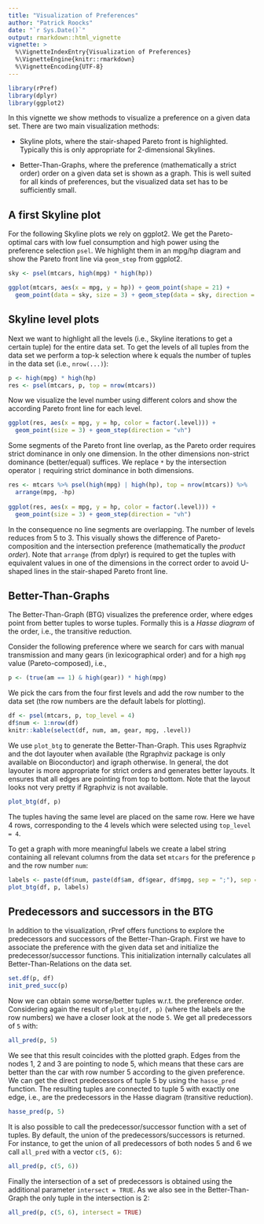 ---
title: "Visualization of Preferences"
author: "Patrick Roocks"
date: "`r Sys.Date()`"
output: rmarkdown::html_vignette
vignette: >
  %\VignetteIndexEntry{Visualization of Preferences}
  %\VignetteEngine{knitr::rmarkdown}
  %\VignetteEncoding{UTF-8}
---

```{r, echo = FALSE, message = FALSE}
library(rPref)
library(dplyr)
library(ggplot2)
```

In this vignette we show methods to visualize a preference on a given data set. There are two main visualization methods:

* Skyline plots, where the stair-shaped Pareto front is highlighted. Typically this is only appropriate for 2-dimensional Skylines.

* Better-Than-Graphs, where the preference (mathematically a strict order) order on a given data set is shown as a graph. This is well suited for all kinds of preferences, but the visualized data set has to be sufficiently small.

## A first Skyline plot

For the following Skyline plots we rely on ggplot2. We get the Pareto-optimal cars with low fuel consumption and high power using the preference selection `psel`. We highlight them in an mpg/hp diagram and show the Pareto front line via `geom_step` from ggplot2.

```{r, fig.width = 6, fig.height = 4}
sky <- psel(mtcars, high(mpg) * high(hp))

ggplot(mtcars, aes(x = mpg, y = hp)) + geom_point(shape = 21) + 
  geom_point(data = sky, size = 3) + geom_step(data = sky, direction = "vh") 
```

## Skyline level plots

Next we want to highlight all the levels (i.e., Skyline iterations to get a certain tuple) for the entire data set. To get the levels of all tuples from the data set we perform a top-k selection where k equals the number of tuples in the data set (i.e., `nrow(...)`):

```{r}
p <- high(mpg) * high(hp)
res <- psel(mtcars, p, top = nrow(mtcars))
```

Now we visualize the level number using different colors and show the according Pareto front line for each level.

```{r, fig.width = 6, fig.height = 4}
ggplot(res, aes(x = mpg, y = hp, color = factor(.level))) +
  geom_point(size = 3) + geom_step(direction = "vh") 
```

Some segments of the Pareto front line overlap, as the Pareto order requires strict dominance in only one dimension. In the other dimensions non-strict dominance (better/equal) suffices. We replace `*` by the intersection operator `|` requiring strict dominance in both dimensions.

```{r, fig.width = 6, fig.height = 4}
res <- mtcars %>% psel(high(mpg) | high(hp), top = nrow(mtcars)) %>%
  arrange(mpg, -hp)
  
ggplot(res, aes(x = mpg, y = hp, color = factor(.level))) +
  geom_point(size = 3) + geom_step(direction = "vh") 
```

In the consequence no line segments are overlapping. The number of levels reduces from 5 to 3. This visually shows the difference of Pareto-composition and the intersection preference (mathematically the *product order*). Note that `arrange` (from dplyr) is required to get the tuples with equivalent values in one of the dimensions in the correct order to avoid U-shaped lines in the stair-shaped Pareto front line.

## Better-Than-Graphs

The Better-Than-Graph (BTG) visualizes the preference order, where edges point from better tuples to worse tuples. Formally this is a *Hasse diagram* of the order, i.e., the transitive reduction.

Consider the following preference where we search for cars with manual transmission and many gears (in lexicographical order) and for a high `mpg` value (Pareto-composed), i.e.,

```{r}
p <- (true(am == 1) & high(gear)) * high(mpg)
```

We pick the cars from the four first levels and add the row number to the data set (the row numbers are the default labels for plotting).

```{r}
df <- psel(mtcars, p, top_level = 4)
df$num <- 1:nrow(df)
knitr::kable(select(df, num, am, gear, mpg, .level))
``` 

We use `plot_btg` to generate the Better-Than-Graph. This uses Rgraphviz and the dot layouter when available (the Rgraphviz package is only available on Bioconductor) and igraph otherwise. In general, the dot layouter is more appropriate for strict orders and generates better layouts. It ensures that all edges are pointing from top to bottom. Note that the layout looks not very pretty if Rgraphviz is not available.

```{r}
plot_btg(df, p)
```

The tuples having the same level are placed on the same row. Here we have 4 rows, corresponding to the 4 levels which were selected using `top_level = 4`. 

To get a graph with more meaningful labels we create a label string containing all relevant columns from the data set `mtcars` for the preference `p` and the row number `num`:

```{r}
labels <- paste(df$num, paste(df$am, df$gear, df$mpg, sep = ";"), sep = ": ")
plot_btg(df, p, labels)
```


## Predecessors and successors in the BTG

In addition to the visualization, rPref offers functions to explore the predecessors and successors of the Better-Than-Graph. First we have to associate the preference with the given data set and initialize the predecessor/successor functions. This initialization internally calculates all Better-Than-Relations on the data set.

```{r}
set.df(p, df)
init_pred_succ(p)
```

Now we can obtain some worse/better tuples w.r.t. the preference order. Considering again the result of `plot_btg(df, p)` (where the labels are the row numbers) we have a closer look at the node `5`. We get all predecessors of `5` with:

```{r, collapse = TRUE}
all_pred(p, 5)
```

We see that this result coincides with the plotted graph. Edges from the nodes 1, 2 and 3 are pointing to node 5, which means that these cars are better than the car with row number 5 according to the given preference. We can get the direct predecessors of tuple 5 by using the `hasse_pred` function. The resulting tuples are connected to tuple 5 with exactly one edge, i.e., are the predecessors in the Hasse diagram (transitive reduction).

```{r, collapse = TRUE}
hasse_pred(p, 5)
```

It is also possible to call the predecessor/successor function with a set of tuples. By default, the union of the predecessors/successors is returned. For instance, to get the union of all predecessors of both nodes 5 and 6 we call `all_pred` with a vector `c(5, 6)`:

```{r, collapse = TRUE}
all_pred(p, c(5, 6))
```

Finally the intersection of a set of predecessors is obtained using the additional parameter `intersect = TRUE`. As we also see in the Better-Than-Graph the only tuple in the intersection is 2: 

```{r, collapse = TRUE}
all_pred(p, c(5, 6), intersect = TRUE)
```
